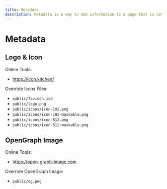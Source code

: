 ```yaml
---
title: Metadata
description: Metadata is a way to add information to a page that is not visible to the user.
---
```


# Metadata

## Logo & Icon

Online Tools: 

- https://icon.kitchen/

Override Icons Files: 

- `public/favicon.ico`
- `public/logo.png`
- `public/icons/icon-192.png`
- `public/icons/icon-192-maskable.png`
- `public/icons/icon-512.png`
- `public/icons/icon-512-maskable.png`

## OpenGraph Image

Online Tools: 

- https://open-graph-image.com

Override OpenGraph Image: 

- `public/og.png`
